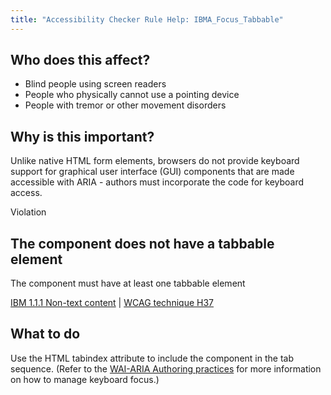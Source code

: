 ```yaml
---
title: "Accessibility Checker Rule Help: IBMA_Focus_Tabbable"
---
```


<div className="toolHelp">
<Row>
<Column colLg={5} colMd={3} colSm={4} className="toolLeft">

## Who does this affect?

* Blind people using screen readers
* People who physically cannot use a pointing device
* People with tremor or other movement disorders

## Why is this important?

Unlike native HTML form elements, browsers do not provide keyboard support for graphical user interface (GUI) components that are made accessible with ARIA - authors must incorporate the code for keyboard access.

</Column>
<Column colLg={11} colMd={5} colSm={4} className="toolMain">

<div id="locLevel" className="level-violation">Violation</div>

## The component does not have a tabbable element
The component must have at least one tabbable element

[IBM 1.1.1 Non-text content]() | [WCAG technique H37]()

<div id="locSnippet"></div>

## What to do

Use the HTML tabindex attribute to include the component in the tab sequence.  (Refer to the [WAI-ARIA Authoring practices](https://www.w3.org/TR/wai-aria-practices-1.1/#keyboard) for more information on how to manage keyboard focus.)


</Column>
</Row>
</div>

